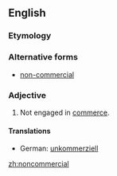 ==English==

===Etymology===
{{prefix|non|commercial}}

===Alternative forms===
* [[non-commercial]]

===Adjective===
{{en-adj|-}}

# Not engaged in [[commerce]].

====Translations====
* German: [[unkommerziell]]

[[zh:noncommercial]]